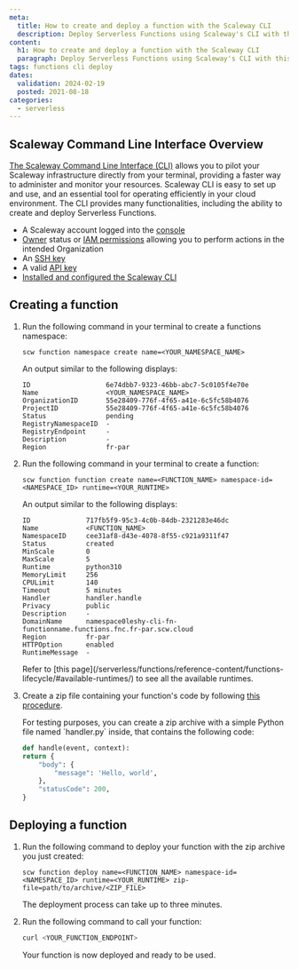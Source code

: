 ```yaml
---
meta:
  title: How to create and deploy a function with the Scaleway CLI
  description: Deploy Serverless Functions using Scaleway's CLI with this detailed guide.
content:
  h1: How to create and deploy a function with the Scaleway CLI
  paragraph: Deploy Serverless Functions using Scaleway's CLI with this detailed guide.
tags: functions cli deploy
dates:
  validation: 2024-02-19
  posted: 2021-08-18
categories:
  - serverless
---
```


## Scaleway Command Line Interface Overview

[The Scaleway Command Line Interface (CLI)](https://github.com/scaleway/scaleway-cli/) allows you to pilot your Scaleway infrastructure directly from your terminal, providing a faster way to administer and monitor your resources. Scaleway CLI is easy to set up and use, and an essential tool for operating efficiently in your cloud environment. The CLI provides many functionalities, including the ability to create and deploy Serverless Functions.

<Macro id="requirements" />

- A Scaleway account logged into the [console](https://console.scaleway.com/)
- [Owner](/identity-and-access-management/iam/concepts/#owner) status or [IAM permissions](/identity-and-access-management/iam/concepts/#permission) allowing you to perform actions in the intended Organization
- An [SSH key](/identity-and-access-management/organizations-and-projects/how-to/create-ssh-key/)
- A valid [API key](/identity-and-access-management/iam/how-to/create-api-keys/)
- [Installed and configured the Scaleway CLI](/developer-tools/scaleway-cli/quickstart/)

## Creating a function

1. Run the following command in your terminal to create a functions namespace:

    ```
    scw function namespace create name=<YOUR_NAMESPACE_NAME>
    ```

    An output similar to the following displays:

    ```
    ID                   6e74dbb7-9323-46bb-abc7-5c0105f4e70e
    Name                 <YOUR_NAMESPACE_NAME>
    OrganizationID       55e28409-776f-4f65-a41e-6c5fc58b4076
    ProjectID            55e28409-776f-4f65-a41e-6c5fc58b4076
    Status               pending
    RegistryNamespaceID  -
    RegistryEndpoint     -
    Description          -
    Region               fr-par
    ```

2. Run the following command in your terminal to create a function:

    ```
    scw function function create name=<FUNCTION_NAME> namespace-id=<NAMESPACE_ID> runtime=<YOUR_RUNTIME>
    ```

      An output similar to the following displays:

      ```
      ID              717fb5f9-95c3-4c0b-84db-2321283e46dc
      Name            <FUNCTION_NAME>
      NamespaceID     cee31af8-d43e-4078-8f55-c921a9311f47
      Status          created
      MinScale        0
      MaxScale        5
      Runtime         python310
      MemoryLimit     256
      CPULimit        140
      Timeout         5 minutes
      Handler         handler.handle
      Privacy         public
      Description     -
      DomainName      namespace0leshy-cli-fn-functionname.functions.fnc.fr-par.scw.cloud
      Region          fr-par
      HTTPOption      enabled
      RuntimeMessage  -
      ```

    <Message type="tip">
      Refer to [this page](/serverless/functions/reference-content/functions-lifecycle/#available-runtimes/) to see all the available runtimes.
    </Message>

3. Create a zip file containing your function's code by following [this procedure](/serverless/functions/how-to/package-function-dependencies-in-zip/).

    <Message type="note">
      For testing purposes, you can create a zip archive with a simple Python file named `handler.py` inside, that contains the following code:

      ```python
      def handle(event, context):
      return {
          "body": {
              "message": 'Hello, world',
          },
          "statusCode": 200,
      }
      ```
    </Message>

## Deploying a function

1. Run the following command to deploy your function with the zip archive you just created:

    ```
    scw function deploy name=<FUNCTION_NAME> namespace-id=<NAMESPACE_ID> runtime=<YOUR_RUNTIME> zip-file=path/to/archive/<ZIP_FILE>
    ```

    The deployment process can take up to three minutes.

2. Run the following command to call your function:

    ```bash
    curl <YOUR_FUNCTION_ENDPOINT>
    ```

    Your function is now deployed and ready to be used.